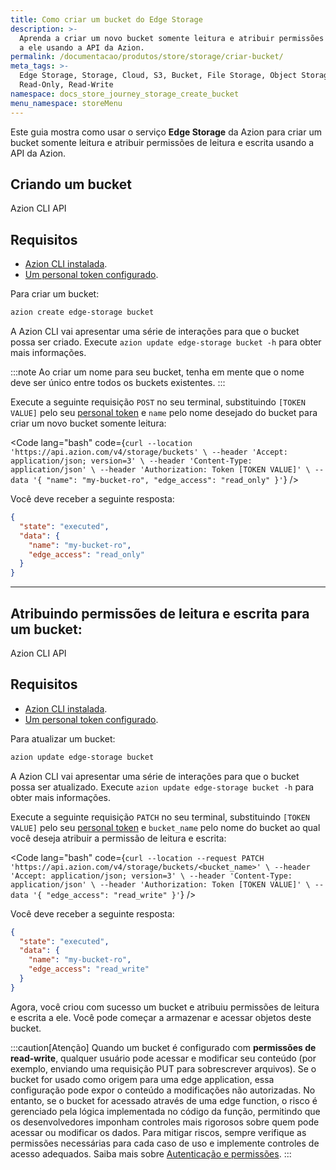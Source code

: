```yaml
---
title: Como criar um bucket do Edge Storage
description: >-
  Aprenda a criar um novo bucket somente leitura e atribuir permissões de leitura e escrita
  a ele usando a API da Azion.
permalink: /documentacao/produtos/store/storage/criar-bucket/
meta_tags: >-
  Edge Storage, Storage, Cloud, S3, Bucket, File Storage, Object Storage, API,
  Read-Only, Read-Write
namespace: docs_store_journey_storage_create_bucket
menu_namespace: storeMenu
---
```



Este guia mostra como usar o serviço **Edge Storage** da Azion para criar um bucket somente leitura e atribuir permissões de leitura e escrita usando a API da Azion.

## Criando um bucket

<Tabs client:visible>
    <Fragment slot="tab.cli">Azion CLI</Fragment>
    <Fragment slot="tab.api">API</Fragment>

<Fragment slot="panel.cli">

## Requisitos 

- [Azion CLI instalada](/pt-br/documentacao/produtos/azion-cli/visao-geral/#instalar-a-azion-cli). 
- [Um personal token configurado](/pt-br/documentacao/devtools/cli/globals/#token).

Para criar um bucket:

```bash 
azion create edge-storage bucket
```

A Azion CLI vai apresentar uma série de interações para que o bucket possa ser criado. Execute `azion update edge-storage bucket -h` para obter mais informações.

:::note
Ao criar um nome para seu bucket, tenha em mente que o nome deve ser único entre todos os buckets existentes.
:::

</Fragment>

<Fragment slot="panel.api">

Execute a seguinte requisição `POST` no seu terminal, substituindo `[TOKEN VALUE]` pelo seu [personal token](/pt-br/documentacao/produtos/guias/personal-tokens/) e `name` pelo nome desejado do bucket para criar um novo bucket somente leitura:

<Code lang="bash" code={`
curl --location 'https://api.azion.com/v4/storage/buckets' \
--header 'Accept: application/json; version=3' \
--header 'Content-Type: application/json' \
--header 'Authorization: Token [TOKEN VALUE]' \
--data '{
    "name": "my-bucket-ro",
    "edge_access": "read_only"
}'
`} />

Você deve receber a seguinte resposta:

```json
{
  "state": "executed",
  "data": {
    "name": "my-bucket-ro",
    "edge_access": "read_only"
  }
}
```

</Fragment>

</Tabs>

---

## Atribuindo permissões de leitura e escrita para um bucket:

<Tabs client:visible>
    <Fragment slot="tab.cli">Azion CLI</Fragment>
    <Fragment slot="tab.api">API</Fragment>

<Fragment slot="panel.cli">

## Requisitos 

- [Azion CLI instalada](/pt-br/documentacao/produtos/azion-cli/visao-geral/#instalar-a-azion-cli). 
- [Um personal token configurado](/pt-br/documentacao/devtools/cli/globals/#token).

Para atualizar um bucket:

```bash 
azion update edge-storage bucket
```

A Azion CLI vai apresentar uma série de interações para que o bucket possa ser atualizado. Execute `azion update edge-storage bucket -h` para obter mais informações.

</Fragment>

<Fragment slot="panel.api">


Execute a seguinte requisição `PATCH` no seu terminal, substituindo `[TOKEN VALUE]` pelo seu [personal token](/pt-br/documentacao/produtos/guias/personal-tokens/) e `bucket_name` pelo nome do bucket ao qual você deseja atribuir a permissão de leitura e escrita:

<Code lang="bash" code={`
curl --location --request PATCH  'https://api.azion.com/v4/storage/buckets/<bucket_name>' \
--header 'Accept: application/json; version=3' \
--header 'Content-Type: application/json' \
--header 'Authorization: Token [TOKEN VALUE]' \
--data '{
    "edge_access": "read_write"
}'
`} />

Você deve receber a seguinte resposta:

```json
{
  "state": "executed",
  "data": {
    "name": "my-bucket-ro",
    "edge_access": "read_write"
  }
}
```
</Fragment>

</Tabs>

Agora, você criou com sucesso um bucket e atribuiu permissões de leitura e escrita a ele. Você pode começar a armazenar e acessar objetos deste bucket.

:::caution[Atenção]
Quando um bucket é configurado com **permissões de read-write**, qualquer usuário pode acessar e modificar seu conteúdo (por exemplo, enviando uma requisição PUT para sobrescrever arquivos). Se o bucket for usado como origem para uma edge application, essa configuração pode expor o conteúdo a modificações não autorizadas. No entanto, se o bucket for acessado através de uma edge function, o risco é gerenciado pela lógica implementada no código da função, permitindo que os desenvolvedores imponham controles mais rigorosos sobre quem pode acessar ou modificar os dados. Para mitigar riscos, sempre verifique as permissões necessárias para cada caso de uso e implemente controles de acesso adequados. Saiba mais sobre [Autenticação e permissões](/pt-br/documentacao/produtos/gestao-de-contas/teams-permissions/). 
:::

